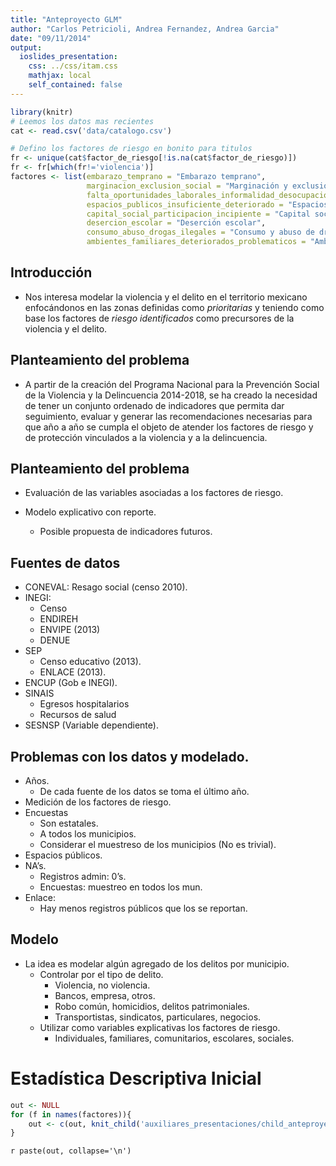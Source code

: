 ```yaml
---
title: "Anteproyecto GLM"
author: "Carlos Petricioli, Andrea Fernandez, Andrea Garcia"
date: "09/11/2014"
output: 
  ioslides_presentation:
    css: ../css/itam.css
    mathjax: local
    self_contained: false
---
```


```r
library(knitr)
# Leemos los datos mas recientes
cat <- read.csv('data/catalogo.csv')

# Defino los factores de riesgo en bonito para titulos
fr <- unique(cat$factor_de_riesgo[!is.na(cat$factor_de_riesgo)])
fr <- fr[which(fr!='violencia')]
factores <- list(embarazo_temprano = "Embarazo temprano",
                 marginacion_exclusion_social = "Marginación y exclusión social",
                 falta_oportunidades_laborales_informalidad_desocupacion = "Falta de oportunidades laborales, informalidad y desocupación",
                 espacios_publicos_insuficiente_deteriorado = "Espacios públicos insuficientes y deteriorados",
                 capital_social_participacion_incipiente = "Capital social y participación incipiente",
                 desercion_escolar = "Deserción escolar",
                 consumo_abuso_drogas_ilegales = "Consumo y abuso de drogas legales e ilegales",
                 ambientes_familiares_deteriorados_problematicos = "Ambientes familiares deteriorados y problemáticos")
```

## Introducción {.flexbox .vcenter}
- Nos interesa modelar la violencia y el delito en el territorio mexicano enfocándonos en las zonas definidas como *prioritarias* y teniendo como base los factores de *riesgo identificados* como precursores de la violencia y el delito. 

## Planteamiento del problema {.flexbox .vcenter}

- A partir de la creación del Programa Nacional para la Prevención Social de la Violencia y la Delincuencia 2014-2018, se ha creado la necesidad de tener un conjunto ordenado de indicadores que permita dar seguimiento, evaluar y generar las recomendaciones necesarias para que año a año se cumpla el objeto de atender los factores de riesgo y de protección vinculados a la violencia y a la delincuencia.

## Planteamiento del problema {.flexbox .vcenter}


- Evaluación de las variables asociadas a los factores de riesgo.

- Modelo explicativo con reporte.
  - Posible propuesta de indicadores futuros.


## Fuentes de datos {.flexbox .vcenter}

- CONEVAL: Resago social (censo 2010).
- INEGI: 
    + Censo
    + ENDIREH
    + ENVIPE (2013)
    + DENUE
- SEP 
    + Censo educativo (2013).
    + ENLACE (2013).
- ENCUP (Gob e INEGI).
- SINAIS
    + Egresos hospitalarios
    + Recursos de salud
- SESNSP (Variable dependiente).

## Problemas con los datos y modelado. {.flexbox .vcenter}

- Años.
    + De cada fuente de los datos se toma el último año.
- Medición de los factores de riesgo.
- Encuestas
    + Son estatales.
    + A todos los municipios.
    + Considerar el muestreso de los municipios (No es trivial).
- Espacios públicos.
- NA's.
    + Registros admin: 0's.
    + Encuestas: muestreo en todos los mun.
- Enlace:
    + Hay menos registros públicos que los se reportan.

## Modelo {.flexbox .vcenter}

- La idea es modelar algún agregado de los delitos por municipio. 
  - Controlar por el tipo de delito.
    - Violencia, no violencia.
    - Bancos, empresa, otros.
    - Robo común, homicidios, delitos patrimoniales.
    - Transportistas, sindicatos, particulares, negocios.
  - Utilizar como variables explicativas los factores de riesgo.
    - Individuales, familiares, comunitarios, escolares, sociales.
    
# Estadística Descriptiva Inicial

```r
out <- NULL
for (f in names(factores)){
    out <- c(out, knit_child('auxiliares_presentaciones/child_anteproyecto_descriptivos.Rmd', quiet = TRUE))
}
```

`r paste(out, collapse='\n')`